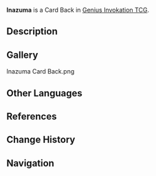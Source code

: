 {{About|the Card Back|the region|Inazuma}}
{{Item Infobox
|title        = Inazuma
|id           = 339003
|image        = Item Inazuma Card Back.png
|type         = Card Backs
|quality      = 3
|description  = A [[Genius Invokation TCG]] card back that can be obtained and switched around. They say that card backs with different designs also come with minute differences in make and texture. Some players also make collecting card backs of different styles their pursuit and hobby.
|source1      = [[Player Level]] 6 Reward
}}
'''Inazuma''' is a Card Back in [[Genius Invokation TCG]].

==Description==
{{Description|But an instance there is, for cards to be played. Play swiftly enough, and even transience itself shall fall before you.|Deck Design Settings Menu}}

==Gallery==
<gallery>
Inazuma Card Back.png
</gallery>

==Other Languages==
{{Transclude|Inazuma|Other Languages}}

==References==
{{Reflist}}

==Change History==
{{Change History|3.3}}

==Navigation==
{{Genius Invokation TCG Navbox|Card Accessory}}